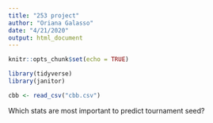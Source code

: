 ```yaml
---
title: "253 project"
author: "Oriana Galasso"
date: "4/21/2020"
output: html_document
---
```


```r
knitr::opts_chunk$set(echo = TRUE)
```

```r
library(tidyverse)
library(janitor)
```

```r
cbb <- read_csv("cbb.csv")
```

Which stats are most important to predict tournament seed? 
